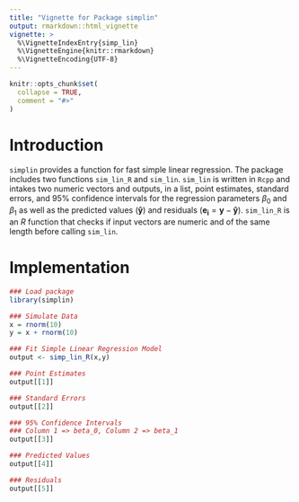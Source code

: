 ```yaml
---
title: "Vignette for Package simplin"
output: rmarkdown::html_vignette
vignette: >
  %\VignetteIndexEntry{simp_lin}
  %\VignetteEngine{knitr::rmarkdown}
  %\VignetteEncoding{UTF-8}
---
```


```r
knitr::opts_chunk$set(
  collapse = TRUE,
  comment = "#>"
)
```

# Introduction

$\texttt{simplin}$ provides a function for fast simple linear regression. The package includes two functions $\texttt{sim_lin_R}$ and $\texttt{sim_lin}$. $\texttt{sim_lin}$ is written in $\texttt{Rcpp}$ and intakes two numeric vectors and outputs, in a list, point estimates, standard errors, and 95% confidence intervals for the regression parameters $\beta_0$ and $\beta_1$ as well as the predicted values ($\mathbf{\hat{y}}$) and residuals ($\mathbf{e_i}=\mathbf{y}-\mathbf{\hat{y}}$). $\texttt{sim_lin_R}$ is an $R$ function that checks if input vectors are numeric and of the same length before calling $\texttt{sim_lin}$. 

# Implementation 

```r
### Load package
library(simplin)

### Simulate Data
x = rnorm(10)
y = x + rnorm(10)

### Fit Simple Linear Regression Model
output <- simp_lin_R(x,y)

### Point Estimates
output[[1]]

### Standard Errors
output[[2]]

### 95% Confidence Intervals
### Column 1 => beta_0, Column 2 => beta_1
output[[3]]

### Predicted Values
output[[4]]

### Residuals 
output[[5]]
```
